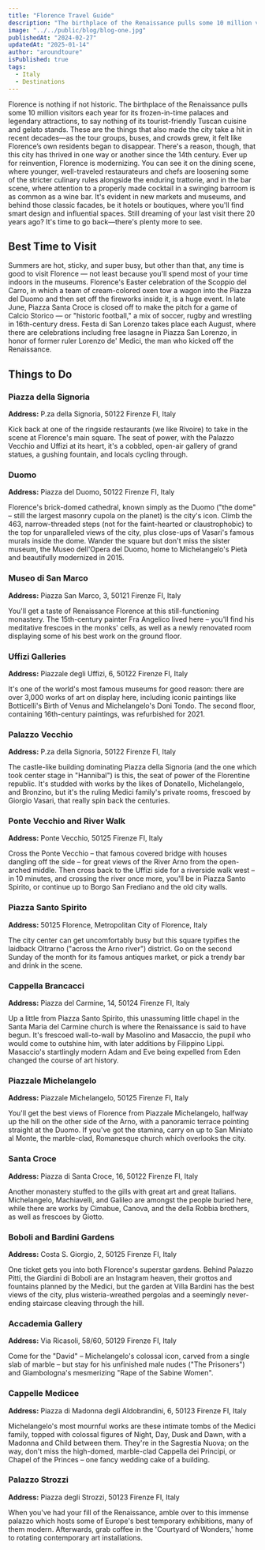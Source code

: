 ```yaml
---
title: "Florence Travel Guide"
description: "The birthplace of the Renaissance pulls some 10 million visitors each year for its frozen-in-time palaces and legendary attractions."
image: "../../public/blog/blog-one.jpg"
publishedAt: "2024-02-27"
updatedAt: "2025-01-14"
author: "aroundtoure"
isPublished: true
tags:
  - Italy
  - Destinations
---
```


Florence is nothing if not historic. The birthplace of the Renaissance pulls some 10 million visitors each year for its frozen-in-time palaces and legendary attractions, to say nothing of its tourist-friendly Tuscan cuisine and gelato stands. These are the things that also made the city take a hit in recent decades—as the tour groups, buses, and crowds grew, it felt like Florence’s own residents began to disappear. There's a reason, though, that this city has thrived in one way or another since the 14th century. Ever up for reinvention, Florence is modernizing. You can see it on the dining scene, where younger, well-traveled restaurateurs and chefs are loosening some of the stricter culinary rules alongside the enduring trattorie, and in the bar scene, where attention to a properly made cocktail in a swinging barroom is as common as a wine bar. It's evident in new markets and museums, and behind those classic facades, be it hotels or boutiques, where you'll find smart design and influential spaces. Still dreaming of your last visit there 20 years ago? It's time to go back—there's plenty more to see.

## Best Time to Visit

Summers are hot, sticky, and super busy, but other than that, any time is good to visit Florence — not least because you'll spend most of your time indoors in the museums. Florence's Easter celebration of the Scoppio del Carro, in which a team of cream-colored oxen tow a wagon into the Piazza del Duomo and then set off the fireworks inside it, is a huge event. In late June, Piazza Santa Croce is closed off to make the pitch for a game of Calcio Storico — or "historic football," a mix of soccer, rugby and wrestling in 16th-century dress. Festa di San Lorenzo takes place each August, where there are celebrations including free lasagne in Piazza San Lorenzo, in honor of former ruler Lorenzo de' Medici, the man who kicked off the Renaissance.

## Things to Do

### Piazza della Signoria

**Address:** P.za della Signoria, 50122 Firenze FI, Italy

Kick back at one of the ringside restaurants (we like Rivoire) to take in the scene at Florence's main square. The seat of power, with the Palazzo Vecchio and Uffizi at its heart, it's a cobbled, open-air gallery of grand statues, a gushing fountain, and locals cycling through.

### Duomo

**Address:** Piazza del Duomo, 50122 Firenze FI, Italy

Florence's brick-domed cathedral, known simply as the Duomo ("the dome" – still the largest masonry cupola on the planet) is the city's icon. Climb the 463, narrow-threaded steps (not for the faint-hearted or claustrophobic) to the top for unparalleled views of the city, plus close-ups of Vasari's famous murals inside the dome. Wander the square but don't miss the sister museum, the Museo dell'Opera del Duomo, home to Michelangelo's Pietà and beautifully modernized in 2015.

### Museo di San Marco

**Address:** Piazza San Marco, 3, 50121 Firenze FI, Italy

You'll get a taste of Renaissance Florence at this still-functioning monastery. The 15th-century painter Fra Angelico lived here – you'll find his meditative frescoes in the monks' cells, as well as a newly renovated room displaying some of his best work on the ground floor.

### Uffizi Galleries

**Address:** Piazzale degli Uffizi, 6, 50122 Firenze FI, Italy

It's one of the world's most famous museums for good reason: there are over 3,000 works of art on display here, including iconic paintings like Botticelli's Birth of Venus and Michelangelo's Doni Tondo. The second floor, containing 16th-century paintings, was refurbished for 2021.

### Palazzo Vecchio

**Address:** P.za della Signoria, 50122 Firenze FI, Italy

The castle-like building dominating Piazza della Signoria (and the one which took center stage in "Hannibal") is this, the seat of power of the Florentine republic. It's studded with works by the likes of Donatello, Michelangelo, and Bronzino, but it's the ruling Medici family's private rooms, frescoed by Giorgio Vasari, that really spin back the centuries.

### Ponte Vecchio and River Walk

**Address:** Ponte Vecchio, 50125 Firenze FI, Italy

Cross the Ponte Vecchio – that famous covered bridge with houses dangling off the side – for great views of the River Arno from the open-arched middle. Then cross back to the Uffizi side for a riverside walk west – in 10 minutes, and crossing the river once more, you'll be in Piazza Santo Spirito, or continue up to Borgo San Frediano and the old city walls.

### Piazza Santo Spirito

**Address:** 50125 Florence, Metropolitan City of Florence, Italy

The city center can get uncomfortably busy but this square typifies the laidback Oltrarno ("across the Arno river") district. Go on the second Sunday of the month for its famous antiques market, or pick a trendy bar and drink in the scene.

### Cappella Brancacci

**Address:** Piazza del Carmine, 14, 50124 Firenze FI, Italy

Up a little from Piazza Santo Spirito, this unassuming little chapel in the Santa Maria del Carmine church is where the Renaissance is said to have begun. It's frescoed wall-to-wall by Masolino and Masaccio, the pupil who would come to outshine him, with later additions by Filippino Lippi. Masaccio's startlingly modern Adam and Eve being expelled from Eden changed the course of art history.

### Piazzale Michelangelo

**Address:** Piazzale Michelangelo, 50125 Firenze FI, Italy

You'll get the best views of Florence from Piazzale Michelangelo, halfway up the hill on the other side of the Arno, with a panoramic terrace pointing straight at the Duomo. If you've got the stamina, carry on up to San Miniato al Monte, the marble-clad, Romanesque church which overlooks the city.

### Santa Croce

**Address:** Piazza di Santa Croce, 16, 50122 Firenze FI, Italy

Another monastery stuffed to the gills with great art and great Italians. Michelangelo, Machiavelli, and Galileo are amongst the people buried here, while there are works by Cimabue, Canova, and the della Robbia brothers, as well as frescoes by Giotto.

### Boboli and Bardini Gardens

**Address:** Costa S. Giorgio, 2, 50125 Firenze FI, Italy

One ticket gets you into both Florence's superstar gardens. Behind Palazzo Pitti, the Giardini di Boboli are an Instagram heaven, their grottos and fountains planned by the Medici, but the garden at Villa Bardini has the best views of the city, plus wisteria-wreathed pergolas and a seemingly never-ending staircase cleaving through the hill.

### Accademia Gallery

**Address:** Via Ricasoli, 58/60, 50129 Firenze FI, Italy

Come for the "David" – Michelangelo's colossal icon, carved from a single slab of marble – but stay for his unfinished male nudes ("The Prisoners") and Giambologna's mesmerizing "Rape of the Sabine Women".

### Cappelle Medicee

**Address:** Piazza di Madonna degli Aldobrandini, 6, 50123 Firenze FI, Italy

Michelangelo's most mournful works are these intimate tombs of the Medici family, topped with colossal figures of Night, Day, Dusk and Dawn, with a Madonna and Child between them. They're in the Sagrestia Nuova; on the way, don't miss the high-domed, marble-clad Cappella dei Principi, or Chapel of the Princes – one fancy wedding cake of a building.

### Palazzo Strozzi

**Address:** Piazza degli Strozzi, 50123 Firenze FI, Italy

When you've had your fill of the Renaissance, amble over to this immense palazzo which hosts some of Europe's best temporary exhibitions, many of them modern. Afterwards, grab coffee in the 'Courtyard of Wonders,' home to rotating contemporary art installations.
